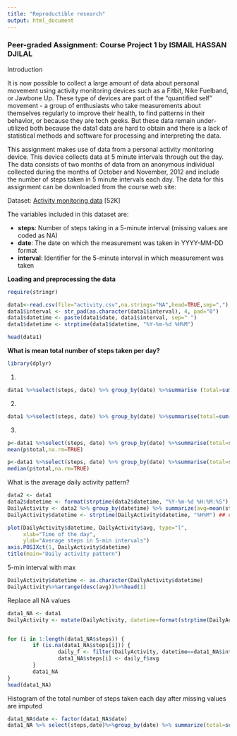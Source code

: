```yaml
---
title: "Reproductible research"
output: html_document
---
```


### Peer-graded Assignment: Course Project 1 by ISMAIL HASSAN DJILAL
Introduction

It is now possible to collect a large amount of data about personal movement using activity monitoring devices such as a Fitbit, Nike Fuelband, or Jawbone Up. These type of devices are part of the "quantified self" movement - a group of enthusiasts who take measurements about themselves regularly to improve their health, to find patterns in their behavior, or because they are tech geeks. But these data remain under-utilized both because the data1 data are hard to obtain and there is a lack of statistical methods and software for processing and interpreting the data.

This assignment makes use of data from a personal activity monitoring device. This device collects data at 5 minute intervals through out the day. The data consists of two months of data from an anonymous individual collected during the months of October and November, 2012 and include the number of steps taken in 5 minute intervals each day.
The data for this assignment can be downloaded from the course web site:

Dataset: [Activity monitoring data](https://d396qusza40orc.cloudfront.net/repdata%2Fdata%2Factivity.zip) [52K]

The variables included in this dataset are:

* **steps**: Number of steps taking in a 5-minute interval (missing values are coded as NA)
* **date**: The date on which the measurement was taken in YYYY-MM-DD format
* **interval**: Identifier for the 5-minute interval in which measurement was taken


**Loading and preprocessing the data**

```r
require(stringr)

data1<-read.csv(file="activity.csv",na.strings="NA",head=TRUE,sep=",")
data1$interval <- str_pad(as.character(data1$interval), 4, pad="0")
data1$datetime <- paste(data1$date, data1$interval, sep=" ")
data1$datetime <- strptime(data1$datetime, "%Y-%m-%d %H%M")

head(data1)
```
**What is mean total number of steps taken per day?**


```r
library(dplyr)
```
1.

```r
data1 %>%select(steps, date) %>% group_by(date) %>%summarise (total=sum(steps,na.rm=TRUE))
```
2.
```r
data1 %>%select(steps, date) %>% group_by(date) %>%summarise(total=sum(steps,na.rm=TRUE))%>%with(hist(total, breaks=20,main="Histogram of the total number of steps taken each day", xlab = "Number of Steps"))
```
3.

```r
p<-data1 %>%select(steps, date) %>% group_by(date) %>%summarise(total=sum(steps,na.rm=TRUE),mean=mean(steps,na.rm=TRUE),median=median(steps,na.rm=TRUE))
mean(p$total,na.rm=TRUE)
```

```r
p<-data1 %>%select(steps, date) %>% group_by(date) %>%summarise(total=sum(steps,na.rm=TRUE),mean=mean(steps,na.rm=TRUE),median=median(steps,na.rm=TRUE))
median(p$total,na.rm=TRUE)
```
What is the average daily activity pattern?
```r
data2 <- data1
data2$datetime <- format(strptime(data2$datetime, "%Y-%m-%d %H:%M:%S"), "%H%M")
DailyActivity <- data2 %>% group_by(datetime) %>% summarize(avg=mean(steps, na.rm=TRUE))
DailyActivity$datetime <- strptime(DailyActivity$datetime, "%H%M") ## convert back to time series

plot(DailyActivity$datetime, DailyActivity$avg, type="l",
     xlab="Time of the day", 
     ylab="Average steps in 5-min intervals") 
axis.POSIXct(1, DailyActivity$datetime)
title(main="Daily activity pattern")

```

5-min interval with max

```r
DailyActivity$datetime <- as.character(DailyActivity$datetime)
DailyActivity%>%arrange(desc(avg))%>%head(1)
```

Replace all NA values

```r

data1_NA <- data1
DailyActivity <- mutate(DailyActivity, datetime=format(strptime(DailyActivity$datetime, "%Y-%m-%d %H:%M:%S"), "%H%M"))


for (i in 1:length(data1_NA$steps)) {
        if (is.na(data1_NA$steps[i])) {
                daily_f <- filter(DailyActivity, datetime==data1_NA$interval[i])
                data1_NA$steps[i] <- daily_f$avg
        }
        data1_NA
}
head(data1_NA)
```

Histogram of the total number of steps taken each day after missing values are imputed

```r
data1_NA$date <- factor(data1_NA$date)
data1_NA %>% select(steps,date)%>%group_by(date) %>% summarize(total=sum(steps))%>%with(hist(total, col="red", breaks=20,xlab="Total steps each day",main="Histogram of total steps taken each day"))
```